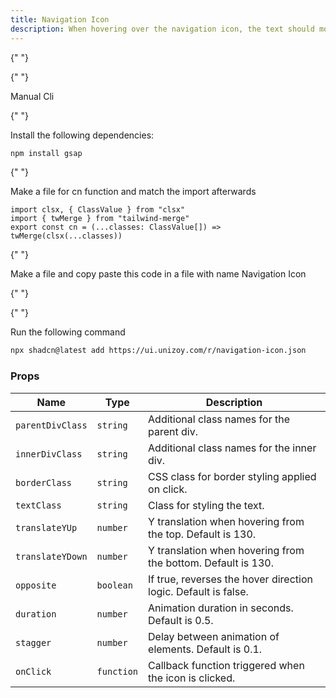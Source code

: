 ```yaml
---
title: Navigation Icon
description: When hovering over the navigation icon, the text should move upward or downward based on entry direction. Clicking the icon triggers an alert.
---
```


{" "}

<ComponentPreview
  name="navigation-icon-demo"
  className="[&_.preview>[data-orientation=vertical]]:sm:max-w-[70%]"
/>

  <Tabs defaultValue="manual">

{" "}

<TabsList>
  <TabsTrigger value="manual">Manual</TabsTrigger>
  <TabsTrigger value="cli">Cli</TabsTrigger>
</TabsList>

  <TabsContent value="manual">

  <Steps>

{" "}

<Step>Install the following dependencies:</Step>

```bash
npm install gsap
```

{" "}

<Step>Make a file for cn function and match the import afterwards</Step>

```tsx
import clsx, { ClassValue } from "clsx"
import { twMerge } from "tailwind-merge"
export const cn = (...classes: ClassValue[]) => twMerge(clsx(...classes))
```

{" "}

<Step>
  Make a file and copy paste this code in a file with name Navigation Icon
</Step>

{" "}

<ComponentSource name="navigation-icon" />

  </Steps>

  </TabsContent>

  <TabsContent value="cli">

  <Steps>

{" "}

<Step>Run the following command </Step>

```bash
npx shadcn@latest add https://ui.unizoy.com/r/navigation-icon.json
```

  </Steps>

  </TabsContent>

  </Tabs>

### Props

| Name             | Type       | Description                                                    |
| ---------------- | ---------- | -------------------------------------------------------------- |
| `parentDivClass` | `string`   | Additional class names for the parent div.                     |
| `innerDivClass`  | `string`   | Additional class names for the inner div.                      |
| `borderClass`    | `string`   | CSS class for border styling applied on click.                 |
| `textClass`      | `string`   | Class for styling the text.                                    |
| `translateYUp`   | `number`   | Y translation when hovering from the top. Default is 130.      |
| `translateYDown` | `number`   | Y translation when hovering from the bottom. Default is 130.   |
| `opposite`       | `boolean`  | If true, reverses the hover direction logic. Default is false. |
| `duration`       | `number`   | Animation duration in seconds. Default is 0.5.                 |
| `stagger`        | `number`   | Delay between animation of elements. Default is 0.1.           |
| `onClick`        | `function` | Callback function triggered when the icon is clicked.          |
